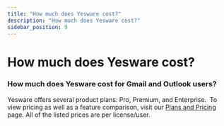```yaml
---
title: "How much does Yesware cost?"
description: "How much does Yesware cost?"
sidebar_position: 9
---
```


# How much does Yesware cost?

### How much does Yesware cost for Gmail and Outlook users?
Yesware offers several product plans: Pro, Premium, and Enterprise. 
To view pricing as well as a feature comparison, visit our [Plans and Pricing](http://www.yesware.com/plans-and-pricing) page. All of the listed prices are per license/user.
